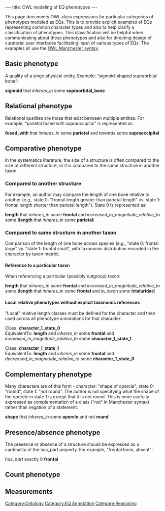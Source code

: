 ---
title: OWL modeling of EQ phenotypes
---

This page documents OWL class expressions for particular categories of phenotypes modeled as EQs. This is to provide explicit examples of EQs representing common character types and also to help clarify a classification of phenotypes. This classification will be helpful when communicating about these phenotypes and also for directing design of curatorial user interfaces facilitating input of various types of EQs.  The examples all use the [http://www.w3.org/TR/owl2-manchester-syntax/ OWL Manchester syntax].

==Basic phenotype==
A quality of a singe physical entity. Example: “sigmoid-shaped supraorbital bone”:

'''sigmoid''' that ''inheres_in'' some '''supraorbital_bone'''

==Relational phenotype==
Relational qualities are those that exist between multiple entities. For example, “parietal fused with supraoccipital” is represented as:

'''fused_with''' that ''inheres_in'' some '''parietal''' and ''towards'' some '''supraoccipital'''

==Comparative phenotype==
In the systematics literature, the size of a structure is often compared to the size of different structure, or it is compared to the same structure in another taxon.

===Compared to another structure===
For example, an author may compare the length of one bone relative to another (e.g., state 0: "frontal length greater than parietal length" vs. state 1: frontal length shorter than parietal length"). State 0 is represented as:

'''length''' that ''inheres_in'' some '''frontal''' and ''increased_in_magnitude_relative_to'' some ('''length''' that ''inheres_in'' some '''parietal''')

===Compared to same structure in another taxon===
Comparison of the length of one bone across species (e.g., “state 0: frontal large” vs. “state 1: frontal small”, with taxonomic distribution recorded in the character by taxon matrix).

====Reference to a particular taxon====
When referencing a particular (possibly outgroup) taxon:

'''length''' that ''inheres_in'' some '''frontal''' and ''increased_in_magnitude_relative_to'' some ('''length''' that ''inheres_in'' some '''frontal''' and ''in_taxon'' some '''Ictaluridae''')

====Local relative phenotypes without explicit taxonomic references====
"Local" relative length classes must be defined for the character and then used across all phenotype annotations for that character:

Class: '''character_1_state_0'''<br>
EquivalentTo: '''length''' and ''inheres_in'' some '''frontal''' and ''increased_in_magnitude_relative_to'' some '''character_1_state_1'''

Class: '''character_1_state_1'''<br>
EquivalentTo: '''length''' and ''inheres_in'' some '''frontal''' and ''decreased_in_magnitude_relative_to'' some '''character_1_state_0'''

==Complementary phenotype==
Many characters are of this form - character: "shape of opercle"; state 0: "round", state 1: "not round".  The author is not specifying what the shape of the opercle in state 1 is except that it is not round.  This is more usefully expressed as complementation of a class ("not" in Manchester syntax) rather than negation of a statement:

'''shape''' that ''inheres_in'' some '''opercle''' and not '''round'''

==Presence/absence phenotype==
The presence or absence of a structure should be expressed as a cardinality of the has_part property.  For example, "frontal bone, absent":

''has_part'' exactly 0 '''frontal'''

==Count phenotype==

==Measurements==

[[Category:Ontology]]
[[Category:EQ Annotation]]
[[Category:Reasoning]]